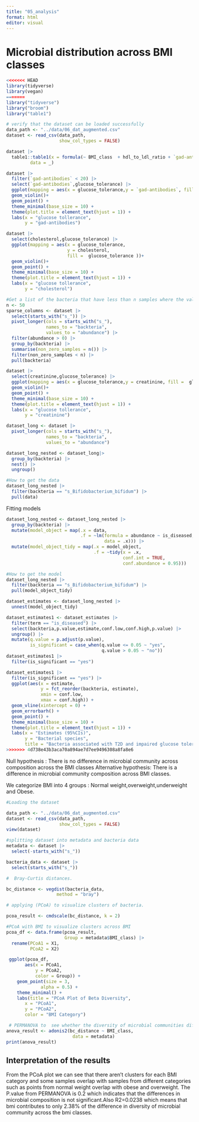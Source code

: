 ```yaml
---
title: "05_analysis"
format: html
editor: visual
---
```


# Microbial distribution across BMI classes

```r
<<<<<<< HEAD
library(tidyverse)
library(vegan)
=======
library("tidyverse")
library("broom")
library("table1")
```

```r
# verify that the dataset can be loaded successfully
data_path <- "../data/06_dat_augmented.csv"
dataset <- read_csv(data_path,
                    show_col_types = FALSE)
```

```r
dataset |> 
  table1::table1(x = formula(~ BMI_class  + hdl_to_ldl_ratio + `gad-antibodies`+ cholesterol + creatinine| glucose_tolerance),
         data = _)
```

```r
dataset |> 
  filter(`gad-antibodies` < 20) |> 
  select(`gad-antibodies`,glucose_tolerance) |> 
  ggplot(mapping = aes(x = glucose_tolerance,y = `gad-antibodies`, fill =  glucose_tolerance ))+
  geom_violin()+
  geom_point() +
  theme_minimal(base_size = 10) +
  theme(plot.title = element_text(hjust = 1)) +
  labs(x = "glucose tollerance",
       y = "gad-antibodies")
```

```r
dataset |> 
  select(cholesterol,glucose_tolerance) |> 
  ggplot(mapping = aes(x = glucose_tolerance,
                       y = cholesterol,
                       fill =  glucose_tolerance ))+
  geom_violin()+
  geom_point() +
  theme_minimal(base_size = 10) +
  theme(plot.title = element_text(hjust = 1)) +
  labs(x = "glucose tollerance",
       y = "cholesterol")
```

```r
#Get a list of the bacteria that have less than n samples where the value is different from 0
n <- 50
sparse_columns <- dataset |>  
  select(starts_with("s_")) |> 
  pivot_longer(cols = starts_with("s_"),
               names_to = "backteria",
               values_to = "abundance") |> 
  filter(abundance > 0) |> 
  group_by(backteria) |> 
  summarise(non_zero_samples = n()) |> 
  filter(non_zero_samples < n) |> 
  pull(backteria)
```

```r
dataset |> 
  select(creatinine,glucose_tolerance) |> 
  ggplot(mapping = aes(x = glucose_tolerance,y = creatinine, fill =  glucose_tolerance ))+
  geom_violin()+
  geom_point() +
  theme_minimal(base_size = 10) +
  theme(plot.title = element_text(hjust = 1)) +
  labs(x = "glucose tollerance",
       y = "creatinine")
```

```r
dataset_long <- dataset |> 
  pivot_longer(cols = starts_with("s_"),
               names_to = "backteria",
               values_to = "abundance")
```

```r
dataset_long_nested <- dataset_long|> 
  group_by(backteria) |> 
  nest() |> 
  ungroup()
```

```r
#How to get the data
dataset_long_nested |> 
  filter(backteria == "s_Bifidobacterium_bifidum") |> 
  pull(data)
```

Fitting models

```r
dataset_long_nested <- dataset_long_nested |> 
  group_by(backteria) |> 
  mutate(model_object = map(.x = data,
                            .f = ~lm(formula = abundance ~ is_diseased,
                                     data = .x))) |> 
  mutate(model_object_tidy = map(.x = model_object,
                                 .f = ~tidy(x = .x,
                                            conf.int = TRUE,
                                            conf.abundance = 0.95)))
```

```r
#How to get the model
dataset_long_nested |> 
  filter(backteria == "s_Bifidobacterium_bifidum") |> 
  pull(model_object_tidy)
```

```r
dataset_estimates <- dataset_long_nested |> 
  unnest(model_object_tidy)
```

```r
dataset_estimates1 <- dataset_estimates |> 
  filter(term == "is_diseased") |> 
  select(backteria,p.value,estimate,conf.low,conf.high,p.value) |> 
  ungroup() |> 
  mutate(q.value = p.adjust(p.value),
         is_significant = case_when(q.value <= 0.05 ~ "yes",
                                    q.value > 0.05 ~ "no"))
dataset_estimates1 |> 
  filter(is_significant == "yes")
```

```r
dataset_estimates1 |> 
  filter(is_significant == "yes") |> 
  ggplot(aes(x = estimate,
             y = fct_reorder(backteria, estimate),
             xmin = conf.low,
             xmax = conf.high)) +
  geom_vline(xintercept = 0) +
  geom_errorbarh() +
  geom_point() +
  theme_minimal(base_size = 10) +
  theme(plot.title = element_text(hjust = 1)) +
  labs(x = "Estimates (95%CIs)",
       y = "Bacterial species",
       title = "Bacteria associated with T2D and impaired glucose tolerance ")
>>>>>>> 4d738e43b3aca70a894ae7d7ee9496308a8fa8e6
```

Null hypothesis : There is no difference in microbial community across composition across the BMI classes Alternative hypothesis: There is a difference in microbial community composition across BMI classes.

We categorize BMI into 4 groups : Normal weight,overweight,underweight and Obese.

```r
#Loading the dataset

data_path <- "../data/06_dat_augmented.csv"
dataset <- read_csv(data_path,
                    show_col_types = FALSE)
view(dataset)
```


```r
#splitting dataset into metadata and bacteria data 
metadata <- dataset |> 
  select(-starts_with("s_")) 

bacteria_data <- dataset |> 
  select(starts_with("s_")) 
```

```r
#  Bray-Curtis distances.

bc_distance <- vegdist(bacteria_data,
                   method = "bray")
```

```r
# applying (PCoA) to visualize clusters of bacteria.

pcoa_result <- cmdscale(bc_distance, k = 2)  
```

```r
#PCoA with BMI to visualize clusters across BMI
pcoa_df <- data.frame(pcoa_result,
                      Group = metadata$BMI_class) |> 
  rename(PCoA1 = X1,
         PCoA2 = X2)


```

```r
 ggplot(pcoa_df,
       aes(x = PCoA1,
           y = PCoA2,
           color = Group)) +
    geom_point(size = 3,
             alpha = 0.5) +  
    theme_minimal() +  
    labs(title = "PCoA Plot of Beta Diversity", 
       x = "PCoA1", 
       y = "PCoA2",
       color = "BMI Category")
```

```r
 # PERMANOVA to  see whether the diversity of microbial communities differ across bmi
anova_result <- adonis2(bc_distance ~ BMI_class,
                         data = metadata)
print(anova_result)
```

## Interpretation of the results

From the PCoA plot we can see that there aren't clusters for each BMI category and some samples overlap with samples from different categories such as points from normal weight overlap with obese and overweight. The P.value from PERMANOVA is 0.2 which indicates that the differences in microbial composition is not significant.Also R2=0.0238 which means that bmi contributes to only 2.38% of the difference in diversity of microbial community across the bmi classes.
